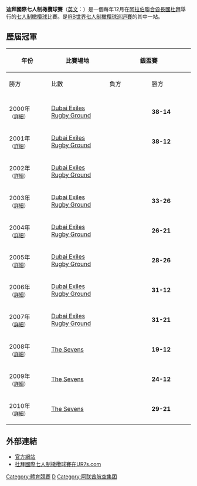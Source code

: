 {{Link style|time=2015-12-13T14:00:39+00:00}}
'''迪拜國際七人制橄欖球賽'''（[[英語|英文]]：{{lang|en|'''Dubai Sevens'''}}）是一個每年12月在[[阿拉伯聯合酋長國|阿拉伯聯合酋長國]][[杜拜|杜拜]]舉行的[[七人制橄欖球|七人制橄欖球]]比賽。是[[IRB世界七人制橄欖球巡迴賽|IRB世界七人制橄欖球巡迴賽]]的其中一站。

==歷屆冠軍==

{|class="wikitable" width="800px" style="text-align:center; font-size:90%;"
!rowspan="2" style="width:12%"|年份 
!rowspan="2" style="width:18%"|比賽場地 
!colspan="3" style="width:35%"|銀盃賽
!colspan="3" style="width:35%"|銀碟賽
|-
!style="width:13%"|勝方
!style="width:9%"|比數
!style="width:13%"|負方
!style="width:13%"|勝方
!style="width:9%"|比數
!style="width:13%"|負方
|-

|-
| 2000年<br/><small>（[[2000年杜拜國際七人制橄欖球賽|詳細]]）</small>|| [[:en:Dubai_Exiles_Rugby_Ground|Dubai Exiles Rugby Ground]] || {{NZL}} || '''38-14''' || {{FJI}} || || ||
|-
| 2001年<br/><small>（[[2001年杜拜國際七人制橄欖球賽|詳細]]）</small>|| [[:en:Dubai_Exiles_Rugby_Ground|Dubai Exiles Rugby Ground]] || {{NZL}} || '''38-12''' || {{FJI}} || || ||
|-
| 2002年<br/><small>（[[2002年杜拜國際七人制橄欖球賽|詳細]]）</small>|| [[:en:Dubai_Exiles_Rugby_Ground|Dubai Exiles Rugby Ground]] || {{NZL}} ||  || || || ||
|-
| 2003年<br/><small>（[[2003年杜拜國際七人制橄欖球賽|詳細]]）</small>|| [[:en:Dubai_Exiles_Rugby_Ground|Dubai Exiles Rugby Ground]] || {{ZAF}} || '''33-26''' || {{NZL}} || {{ARG}} || || 
|-
| 2004年<br/><small>（[[2004年杜拜國際七人制橄欖球賽|詳細]]）</small>|| [[:en:Dubai_Exiles_Rugby_Ground|Dubai Exiles Rugby Ground]] || {{ENG}} || '''26-21''' || {{FJI}} || {{NZL}} || '''21-19''' || {{ARG}} 
|-
| 2005年<br/><small>（[[2005年杜拜國際七人制橄欖球賽|詳細]]）</small>|| [[:en:Dubai_Exiles_Rugby_Ground|Dubai Exiles Rugby Ground]] || {{ENG}} || '''28-26''' || {{FJI}} || {{SAM}} || '''21-19''' || {{ARG}} 
|-
| 2006年<br/><small>（[[2006年杜拜國際七人制橄欖球賽|詳細]]）</small>|| [[:en:Dubai_Exiles_Rugby_Ground|Dubai Exiles Rugby Ground]] || {{ZAF}} || '''31-12''' || {{NZL}} || {{SAM}} || '''26-7''' || {{FRA}}
|-
| 2007年<br/><small>（[[2007年杜拜國際七人制橄欖球賽|詳細]]）</small>|| [[:en:Dubai_Exiles_Rugby_Ground|Dubai Exiles Rugby Ground]] || {{NZL}} || '''31-21''' || {{FJI}} || {{ARG}} || '''15-14''' || {{SAM}}
|-
| 2008年<br/><small>（[[2008年杜拜國際七人制橄欖球賽|詳細]]）</small>|| [[:en:The_Sevens_(stadium)|The Sevens]] || {{ZAF}} || '''19-12''' || {{ENG}} || {{SAM}} || '''12-7''' || {{KEN}}
|-
| 2009年<br/><small>（[[2009年杜拜國際七人制橄欖球賽|詳細]]）</small>|| [[:en:The_Sevens_(stadium)|The Sevens]] || {{NZL}} || '''24-12''' || {{SAM}} || {{AUS}} || '''7-0''' || {{RSA}}
|-
| 2010年<br/><small>（[[2010年杜拜國際七人制橄欖球賽|詳細]]）</small>|| [[:en:The_Sevens_(stadium)|The Sevens]] || {{ENG}} || '''29-21''' || {{SAM}} || {{ZAF}} || '''19-12''' || {{AUS}} 
|}

==外部連結==
* [http://www.dubairugby7s.com/ 官方網站] {{Wayback|url=http://www.dubairugby7s.com/ |date=20110721184247 }}
* [https://web.archive.org/web/20100325092843/http://ur7s.com/tournaments/dubai7s 杜拜國際七人制橄欖球賽在UR7s.com]

{{IRB世界七人制橄欖球巡迴賽}}

[[Category:體育競賽|Category:體育競賽]]
[[Category:IRB世界七人制橄欖球巡迴賽|D]]
[[Category:阿联酋航空集团|Category:阿联酋航空集团]]